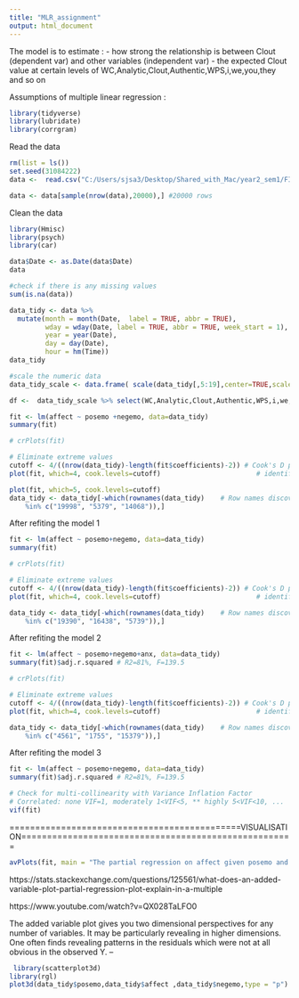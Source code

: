 ---
title: "MLR_assignment"
output: html_document
---

The model is to estimate :
  - how strong the relationship is between Clout (dependent var) and other variables (independent var)
  - the expected Clout value at certain levels of WC,Analytic,Clout,Authentic,WPS,i,we,you,they and so on
  
Assumptions of multiple linear regression : 
```{r import-lib, message = FALSE, warning = FALSE}
library(tidyverse)
library(lubridate)
library(corrgram)
```
Read the data
```{r read data}
rm(list = ls())
set.seed(31084222)
data <-  read.csv("C:/Users/sjsa3/Desktop/Shared_with_Mac/year2_sem1/FIT3152/Assignment_FIT3152_2021/webforum.csv")

data <- data[sample(nrow(data),20000),] #20000 rows
```
Clean the data

```{r lib-for-MLR, message=F}
library(Hmisc)
library(psych)
library(car)
```


```{r}
data$Date <- as.Date(data$Date)
data

#check if there is any missing values
sum(is.na(data))

data_tidy <- data %>%
  mutate(month = month(Date,  label = TRUE, abbr = TRUE), 
         wday = wday(Date, label = TRUE, abbr = TRUE, week_start = 1),
         year = year(Date),
         day = day(Date),
         hour = hm(Time))
data_tidy

#scale the numeric data
data_tidy_scale <- data.frame( scale(data_tidy[,5:19],center=TRUE,scale=TRUE) )

df <-  data_tidy_scale %>% select(WC,Analytic,Clout,Authentic,WPS,i,we,you,they,number,affect, posemo,negemo, anx)
```


```{r view-summary}
fit <- lm(affect ~ posemo +negemo, data=data_tidy)
summary(fit)
```

```{r elim-xtreme-1}
# crPlots(fit)

# Eliminate extreme values
cutoff <- 4/((nrow(data_tidy)-length(fit$coefficients)-2)) # Cook's D plot, cutoff as 4/(n-k-1)
plot(fit, which=4, cook.levels=cutoff)                        # identify D values > cutoff

plot(fit, which=5, cook.levels=cutoff)
data_tidy <- data_tidy[-which(rownames(data_tidy)    # Row names discovered in 2 rounds
    %in% c("19998", "5379", "14068")),]  
```
After refiting the model 1
```{r refit1}
fit <- lm(affect ~ posemo+negemo, data=data_tidy)
summary(fit) 
```
```{r elim-xtreme-2}
# crPlots(fit)

# Eliminate extreme values
cutoff <- 4/((nrow(data_tidy)-length(fit$coefficients)-2)) # Cook's D plot, cutoff as 4/(n-k-1)
plot(fit, which=4, cook.levels=cutoff)                        # identify D values > cutoff

data_tidy <- data_tidy[-which(rownames(data_tidy)    # Row names discovered in 2 rounds
    %in% c("19390", "16438", "5739")),]  
```
 After refiting the model 2
```{r refit2}
fit <- lm(affect ~ posemo+negemo+anx, data=data_tidy)
summary(fit)$adj.r.squared # R2=81%, F=139.5
```
```{r elim-xtreme-3}
# crPlots(fit)

# Eliminate extreme values
cutoff <- 4/((nrow(data_tidy)-length(fit$coefficients)-2)) # Cook's D plot, cutoff as 4/(n-k-1)
plot(fit, which=4, cook.levels=cutoff)                        # identify D values > cutoff

data_tidy <- data_tidy[-which(rownames(data_tidy)    # Row names discovered in 2 rounds
    %in% c("4561", "1755", "15379")),]  
```
 After refiting the model 3
```{r refit3}
fit <- lm(affect ~ posemo+negemo, data=data_tidy)
summary(fit)$adj.r.squared # R2=81%, F=139.5
```

```{r Check-multi-collinearity}

# Check for multi-collinearity with Variance Inflation Factor
# Correlated: none VIF=1, moderately 1<VIF<5, ** highly 5<VIF<10, ...
vif(fit)
```




=============================================VISUALISATION=====================================================


```{r av-plot}
avPlots(fit, main = "The partial regression on affect given posemo and negemo")
```

https://stats.stackexchange.com/questions/125561/what-does-an-added-variable-plot-partial-regression-plot-explain-in-a-multiple

https://www.youtube.com/watch?v=QX028TaLFO0

The added variable plot gives you two dimensional perspectives for any number of variables. It may be particularly revealing in higher dimensions. One often finds revealing patterns in the residuals which were not at all obvious in the observed Y. –

```{r 3d-scatterchart}
 library(scatterplot3d)
library(rgl)
plot3d(data_tidy$posemo,data_tidy$affect ,data_tidy$negemo,type = "p")
```

